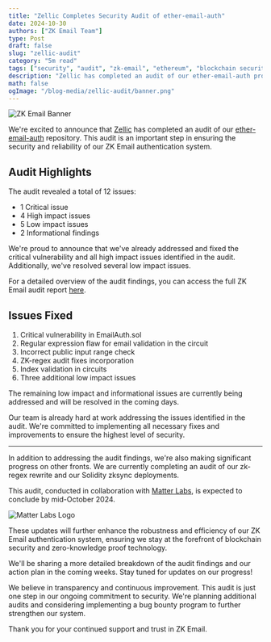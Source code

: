 ```yaml
---
title: "Zellic Completes Security Audit of ether-email-auth"
date: 2024-10-30
authors: ["ZK Email Team"]
type: Post
draft: false
slug: "zellic-audit"
category: "5m read"
tags: ["security", "audit", "zk-email", "ethereum", "blockchain security"]
description: "Zellic has completed an audit of our ether-email-auth project."
math: false
ogImage: "/blog-media/zellic-audit/banner.png"
---
```


<img src="/blog-media/zellic-audit/banner.png" alt="ZK Email Banner"/>

We're excited to announce that [Zellic](https://www.zellic.io/) has completed an audit of our [ether-email-auth](https://github.com/zkemail/ether-email-auth) repository. This audit is an important step in ensuring the security and reliability of our ZK Email authentication system.

## Audit Highlights

The audit revealed a total of 12 issues:

- 1 Critical issue
- 4 High impact issues
- 5 Low impact issues
- 2 Informational findings

We're proud to announce that we've already addressed and fixed the critical vulnerability and all high impact issues identified in the audit. Additionally, we've resolved several low impact issues.

For a detailed overview of the audit findings, you can access the full ZK Email audit report [here](/blog-media/zellic-audit/zellic-audit-report.pdf).

## Issues Fixed

1. Critical vulnerability in EmailAuth.sol
2. Regular expression flaw for email validation in the circuit
3. Incorrect public input range check
4. ZK-regex audit fixes incorporation
5. Index validation in circuits
6. Three additional low impact issues

The remaining low impact and informational issues are currently being addressed and will be resolved in the coming days.

Our team is already hard at work addressing the issues identified in the audit. We're committed to implementing all necessary fixes and improvements to ensure the highest level of security.

---

In addition to addressing the audit findings, we're also making significant progress on other fronts. We are currently completing an audit of our zk-regex rewrite and our Solidity zksync deployments. 

This audit, conducted in collaboration with [Matter Labs](https://matter-labs.io/), is expected to conclude by mid-October 2024.

<div style={{ display: 'flex', justifyContent: 'center' }}>
  <img src="/matterlabs.webp" alt="Matter Labs Logo" style={{ width: '50%' }} />
</div>

These updates will further enhance the robustness and efficiency of our ZK Email authentication system, ensuring we stay at the forefront of blockchain security and zero-knowledge proof technology.

We'll be sharing a more detailed breakdown of the audit findings and our action plan in the coming weeks. Stay tuned for updates on our progress!

We believe in transparency and continuous improvement. This audit is just one step in our ongoing commitment to security. We're planning additional audits and considering implementing a bug bounty program to further strengthen our system.

Thank you for your continued support and trust in ZK Email.
